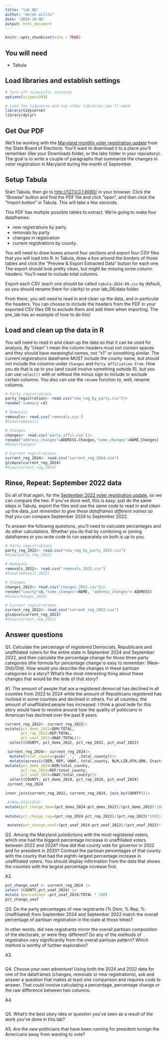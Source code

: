```yaml
---
title: "lab_06"
author: "derek willis"
date: "2024-10-06"
output: html_document
---
```


```r
knitr::opts_chunk$set(echo = TRUE)
```

## You will need

-   Tabula

## Load libraries and establish settings

```r
# Turn off scientific notation
options(scipen=999)

# Load the tidyverse and any other libraries you'll need
library(tidyverse)
library(dplyr)

```

## Get Our PDF

We'll be working with the [Maryland monthly voter registration update](https://elections.maryland.gov/pdf/vrar/2024_09.pdf) from the State Board of Elections. You'll want to download it to a place you'll remember (like your Downloads folder, or the labs folder in your repository). The goal is to write a couple of paragraphs that summarize the changes in voter registration in Maryland during the month of September.

## Setup Tabula

Start Tabula, then go to <http://127.0.0.1:8080/> in your browser. Click the "Browse" button and find the PDF file and click "open", and then click the "Import button" in Tabula. This will take a few seconds.

This PDF has multiple possible tables to extract. We're going to make four dataframes: 

* new registrations by party
* removals by party
* changes in registration
* current registrations by county.

You will need to draw boxes around four sections and export four CSV files that you will load into R. In Tabula, draw a box around the borders of those tables and click the "Preview & Export Extracted Data" button for each one. The export should look pretty clean, but might be missing some column headers. You'll need to include total columns.

Export each CSV (each one should be called `tabula-2024-09.csv` by default, so you should rename them for clarity) to your lab_06/data folder.

From there, you will need to read in and clean up the data, and in particular the headers. You can choose to include the headers from the PDF in your exported CSV files OR to exclude them and add them when importing. The pre_lab has an example of how to do this!

## Load and clean up the data in R

You will need to read in and clean up the data so that it can be used for analysis. By "clean" I mean the column headers must not contain spaces and they should have meaningful names, not "x1" or something similar. The current registrations dataframe *MUST* include the county name, but should not include the columns under `Changes` and `Party Affiliation From`. How you do that is up to you (and could involve something outside R), but you can use `select()` with or without the minus sign to include or exclude certain columns. You also can use the `rename` function to, well, rename columns.

```r
# Party registrations
party_registration<- read.csv("new_reg_by_party.csv")|>
rename('summary'=X)
```

```r
# Removals
removals<- read.csv('removals.csv')
#View(removals)
```

```r
# Changes
changes<- read.csv('party_affil.csv')|>
rename("address_changes"=ADDRESS.Changes,"name_changes"=NAME.Changes)
#View(changes)
```

```r
# Current registrations
current_reg_2024<- read.csv("current_reg_2024.csv")
glimpse(current_reg_2024)
#View(current_reg_2024)
```

## Rinse, Repeat: September 2022 data

Do all of that again, for the [September 2022 voter registration update](https://elections.maryland.gov/pdf/vrar/2022_09.pdf), so we can compare the two. If you've done well, this is easy: just do the same steps in Tabula, export the files and use the same code to read in and clean up the data, *just remember to give these dataframes different names* so that you can compare September 2024 to September 2022.

To answer the following questions, you'll need to calculate percentages and do other calculations. Whether you do that by combining or joining dataframes or you write code to run separately on both is up to you.

```r
# Party registrations
party_reg_2022<- read.csv("new_reg_by_party_2022.csv")
#View(party_reg_2022)
```

```r
# Removals
removals_2022<- read.csv("removals_2022.csv")
#View(removals_2022)
```

```r
# Changes
changes_2022<- read.csv("changes_2022.csv")|>
rename("county"=X,"name_changes"=NAME, "address_changes"= ADDRESS)
#View(changes_2022)
```

```r
# Current registrations
current_reg_2022<- read_csv("current_reg_2022.csv")
glimpse(current_reg_2022)
#View(current_reg_2022)
```

## Answer questions

Q1. Calculate the percentage of registered Democrats, Republicans and unaffiliated voters for the entire state in September 2024 and September 2022, and then calculate the percentage change for those three party categories (the formula for percentage change is easy to remember: (New-Old)/Old). How would you describe the changes in these partisan categories in a story? What's the most interesting thing about these changes that would be the lede of that story?

A1. The amount of people that are a registered democrat has declined in all counties from 2022 to 2024 while the amount of Republicans registered has inclined in some counties and declined in others. For all counties, the amount of unaffiliated people has increased. I think a good lede for this story would have to revolve around how the quality of politicians in American has declined over the past 8 years

```r
current_reg_2022<- current_reg_2022|>
mutate(pct_dems_2022=DEM/TOTAL, 
       pct_rep_2022=REP/TOTAL,
       pct_unaf_2022=UNAF/TOTAL)|>
  select(COUNTY, pct_dems_2022, pct_rep_2022, pct_unaf_2022)

```

```r
 current_reg_2024<- current_reg_2024|>
  mutate(total_county=gsub(',','',total_county))|>
  mutate(across(c(DEM, REP, UNAF, total_county, NLM,LIB,OTH,GRN, Inactive), as.numeric))|>
mutate(pct_dems_2024=DEM/total_county, 
       pct_rep_2024=REP/total_county,
       pct_unaf_2024=UNAF/total_county)|>
  select(COUNTY, pct_dems_2024, pct_rep_2024, pct_unaf_2024)
 current_reg_2024

```

```r
inner_join(current_reg_2022, current_reg_2024, join_by(COUNTY))|>

 #(New-Old)/Old)
mutate(pct_change_dem=(pct_dems_2024-pct_dems_2022)/(pct_dems_2022)*100)|>
  
mutate(pct_change_rep=(pct_rep_2024-pct_rep_2022)/(pct_rep_2022)*100)|>

 mutate(pct_change_unaf=(pct_unaf_2024-pct_unaf_2022)/(pct_unaf_2022)*100)


```


Q2. Among the Maryland jurisdictions with the most registered voters, which one had the biggest percentage increase in unaffiliated voters between 2022 and 2024? How did that county vote for governor in 2022 and for president in 2020? Contrast the partisan percentages of that county with the county that had the eighth-largest percentage increase in unaffiliated voters. You should display information from the data that shows the counties with the largest percentage increase first.

A2.

```r
pct_change_unaf <- current_reg_2024 |>
select (COUNTY,pct_unaf_2024) |>
mutate (percentage =pct_unaf_2024/TOTAL * 100)
pct_change_unaf
```

Q3. Do the party percentages of new registrants (% Dem, % Rep, % Unaffiliated) from September 2024 and September 2022 match the overall percentage of partisan registration in the state at those times?

In other words, did new registrants mirror the overall partisan composition of the electorate, or were they different? Do any of the methods of registration vary significantly from the overall partisan pattern? Which method is worthy of further exploration?

A3.

```r

```

Q4. Choose your own adventure! Using both the 2024 and 2022 data for one of the dataframes (changes, removals or new registrations), ask and answer a question that makes at least one comparison and requires code to answer. That could involve calculating a percentage, percentage change or the raw difference between two columns.

A4.

```r

```

Q5. What's the best story idea or question you've seen as a result of the work you've done in this lab?

A5. Are the new politicians that have been running for president turnign the Americans away from wanting to vote?
